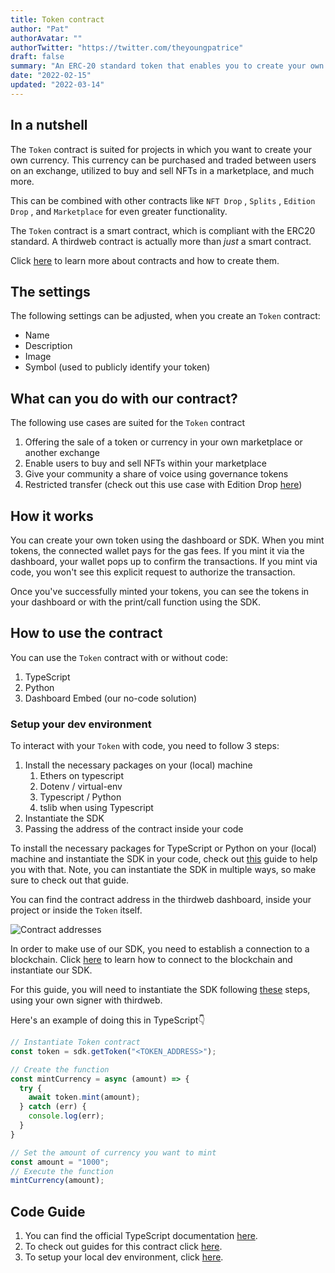 ```yaml
---
title: Token contract
author: "Pat"
authorAvatar: ""
authorTwitter: "https://twitter.com/theyoungpatrice"
draft: false
summary: "An ERC-20 standard token that enables you to create your own crypto token or currency"
date: "2022-02-15"
updated: "2022-03-14"
---
```


## In a nutshell

The `Token` contract is suited for projects in which you want to create your own currency. This currency can be purchased and traded between users on an exchange, utilized to buy and sell NFTs in a marketplace, and much more.

This can be combined with other contracts like `NFT Drop` , `Splits` , `Edition Drop` , and `Marketplace` for even greater functionality.

The `Token` contract is a smart contract, which is compliant with the ERC20 standard. A thirdweb contract is actually more than _just_ a smart contract.

Click [here](/contracts) to learn more about contracts and how to create them.

## The settings

The following settings can be adjusted, when you create an `Token` contract:

- Name
- Description
- Image
- Symbol (used to publicly identify your token)

## What can you do with our contract?

The following use cases are suited for the `Token` contract

1. Offering the sale of a token or currency in your own marketplace or another exchange
2. Enable users to buy and sell NFTs within your marketplace
3. Give your community a share of voice using governance tokens
4. Restricted transfer (check out this use case with Edition Drop [here](/guides/make-your-nft-non-transferable))

## How it works

You can create your own token using the dashboard or SDK. When you mint tokens, the connected wallet pays for the gas fees. If you mint it via the dashboard, your wallet pops up to confirm the transactions. If you mint via code, you won't see this explicit request to authorize the transaction.

Once you've successfully minted your tokens, you can see the tokens in your dashboard or with the print/call function using the SDK.

## How to use the contract

You can use the `Token` contract with or without code:

1. TypeScript
2. Python
3. Dashboard Embed (our no-code solution)

### Setup your dev environment

To interact with your `Token` with code, you need to follow 3 steps:

1. Install the necessary packages on your (local) machine
   1. Ethers on typescript
   2. Dotenv / virtual-env
   3. Typescript / Python
   4. tslib when using Typescript
2. Instantiate the SDK
3. Passing the address of the contract inside your code

To install the necessary packages for TypeScript or Python on your (local) machine and instantiate the SDK in your code, check out [this](/guides/sdk-guide) guide to help you with that. Note, you can instantiate the SDK in multiple ways, so make sure to check out that guide.

You can find the contract address in the thirdweb dashboard, inside your project or inside the `Token` itself.

![Contract addresses](/assets/portal/learn/token/contracts.png)

In order to make use of our SDK, you need to establish a connection to a blockchain. Click [here](learn/connect-to-blockchain) to learn how to connect to the blockchain and instantiate our SDK.

For this guide, you will need to instantiate the SDK following [these](/learn/connect-to-blockchain#using-your-own-signer-with-thirdweb) steps, using your own signer with thirdweb.

Here's an example of doing this in TypeScript👇

```jsx
// Instantiate Token contract
const token = sdk.getToken("<TOKEN_ADDRESS>");

// Create the function
const mintCurrency = async (amount) => {
  try {
    await token.mint(amount);
  } catch (err) {
    console.log(err);
  }
}

// Set the amount of currency you want to mint
const amount = "1000";
// Execute the function
mintCurrency(amount);
```

## Code Guide

1. You can find the official TypeScript documentation [here](https://docs.thirdweb.com/typescript/sdk.token).
2. To check out guides for this contract click [here](/guides/token).
3. To setup your local dev environment, click [here](/guides/sdk-guide).

<MdxNavigation>
  <MdxNavigationItem
    href="/contracts/nft-drop"
    title="NFT Drop"
  />
  <MdxNavigationItem href="/contracts/marketplace" title="Marketplace" next />
</MdxNavigation>
